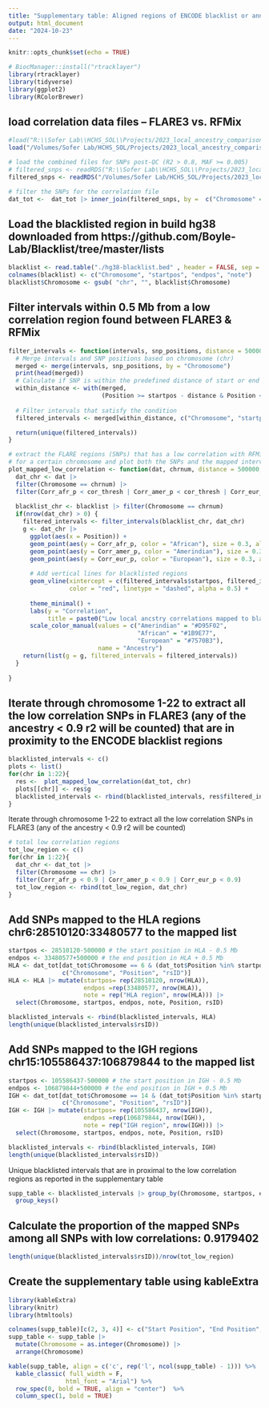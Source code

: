```yaml
---
title: "Supplementary table: Aligned regions of ENCODE blacklist or annotations of gene clusters from UCSC genome browser to the low correlation SNP-LAI pair between FLARE3 and RFMix"
output: html_document
date: "2024-10-23"
---
```


```r
knitr::opts_chunk$set(echo = TRUE)
```

```r
# BiocManager::install("rtracklayer")
library(rtracklayer)
library(tidyverse)
library(ggplot2)
library(RColorBrewer)
```

## load correlation data files -- FLARE3 vs. RFMix
```r
#load("R:\\Sofer Lab\\HCHS_SOL\\Projects/2023_local_ancestry_comparison_sol/Data/FLARE3_RFMix_corr_by_chr/correlation_old_flare3_all_SNPs.Rdata") # a dataframe named dat_tot
load("/Volumes/Sofer Lab/HCHS_SOL/Projects/2023_local_ancestry_comparison_sol/Data/FLARE3_RFMix_corr_by_chr/correlation_old_flare3_all_SNPs.Rdata")

# load the combined files for SNPs post-QC (R2 > 0.8, MAF >= 0.005)
# filtered_snps <- readRDS("R:\\Sofer Lab\\HCHS_SOL\\Projects/2023_local_ancestry_comparison_sol/Data/FLARE3/FLARE3_SNPs_filtered_combined.rds")
filtered_snps <- readRDS("/Volumes/Sofer Lab/HCHS_SOL/Projects/2023_local_ancestry_comparison_sol/Data/FLARE3/FLARE3_SNPs_filtered_combined.rds")

# filter the SNPs for the correlation file
dat_tot <-  dat_tot |> inner_join(filtered_snps, by =  c("Chromosome" = "chr",                                                     "Position" = "snppos"))
```

## Load the blacklisted region in build hg38 downloaded from https://github.com/Boyle-Lab/Blacklist/tree/master/lists
```r
blacklist <- read.table("./hg38-blacklist.bed" , header = FALSE, sep = "\t")
colnames(blacklist) <- c("Chromosome", "startpos", "endpos", "note")
blacklist$Chromosome <- gsub( "chr", "", blacklist$Chromosome)
```

## Filter intervals within 0.5 Mb from a low correlation region found between FLARE3 & RFMix
```r
filter_intervals <- function(intervals, snp_positions, distance = 500000) {
  # Merge intervals and SNP positions based on chromosome (chr)
  merged <- merge(intervals, snp_positions, by = "Chromosome")
  print(head(merged))
  # Calculate if SNP is within the predefined distance of start or end of each interval
  within_distance <- with(merged, 
                          (Position >= startpos - distance & Position <= endpos + distance))
  
  # Filter intervals that satisfy the condition
  filtered_intervals <- merged[within_distance, c("Chromosome", "startpos", "endpos", "note", "Position", "rsID")]

  return(unique(filtered_intervals))
}

# extract the FLARE regions (SNPs) that has a low correlation with RFMix under a certain threshold
# for a certain chromosome and plot both the SNPs and the mapped intervals from the ENCODE blacklist. 
plot_mapped_low_correlation <- function(dat, chrnum, distance = 500000, cor_thresh = 0.9){
  dat_chr <- dat |> 
  filter(Chromosome == chrnum) |>
  filter(Corr_afr_p < cor_thresh | Corr_amer_p < cor_thresh | Corr_eur_p < cor_thresh)
  
  blacklist_chr <- blacklist |> filter(Chromosome == chrnum) 
  if(nrow(dat_chr) > 0) {
    filtered_intervals <- filter_intervals(blacklist_chr, dat_chr)
    g <- dat_chr |>
      ggplot(aes(x = Position)) +
      geom_point(aes(y = Corr_afr_p, color = "African"), size = 0.3, alpha = 0.4) +
      geom_point(aes(y = Corr_amer_p, color = "Amerindian"), size = 0.3, alpha = 0.4) +
      geom_point(aes(y = Corr_eur_p, color = "European"), size = 0.3, alpha = 0.4) +
      
      # Add vertical lines for blacklisted regions
      geom_vline(xintercept = c(filtered_intervals$startpos, filtered_intervals$endpos), 
                 color = "red", linetype = "dashed", alpha = 0.5) +
      
      theme_minimal() +
      labs(y = "Correlation", 
           title = paste0("Low local ancstry correlations mapped to blacklisted regions, chr", chrnum)) +
      scale_color_manual(values = c("Amerindian" = "#D95F02", 
                                    "African" = "#1B9E77",
                                    "European" = "#7570B3"),
                         name = "Ancestry")
    return(list(g = g, filtered_intervals = filtered_intervals))
  }
  
}
```

## Iterate through chromosome 1-22 to extract all the low correlation SNPs in FLARE3 (any of the ancestry < 0.9 r2 will be counted) that are in proximity to the ENCODE blacklist regions
```r
blacklisted_intervals <- c()
plots <- list()
for(chr in 1:22){
  res <-  plot_mapped_low_correlation(dat_tot, chr)
  plots[[chr]] <- res$g 
  blacklisted_intervals <- rbind(blacklisted_intervals, res$filtered_intervals)
}
```

Iterate through chromosome 1-22 to extract all the low correlation SNPs in FLARE3 (any of the ancestry < 0.9 r2 will be counted)
```r
# total low correlation regions
tot_low_region <- c()
for(chr in 1:22){
  dat_chr <- dat_tot |> 
  filter(Chromosome == chr) |>
  filter(Corr_afr_p < 0.9 | Corr_amer_p < 0.9 | Corr_eur_p < 0.9)
  tot_low_region <- rbind(tot_low_region, dat_chr)
}

```

## Add SNPs mapped to the HLA regions chr6:28510120:33480577 to the mapped list 
```r
startpos <- 28510120-500000 # the start position in HLA - 0.5 Mb
endpos <- 33480577+500000 # the end position in HLA + 0.5 Mb
HLA <- dat_tot[dat_tot$Chromosome == 6 & (dat_tot$Position %in% startpos:endpos), 
               c("Chromosome", "Position", "rsID")] 
HLA <- HLA |> mutate(startpos= rep(28510120, nrow(HLA)), 
                     endpos =rep(33480577, nrow(HLA)),
                     note = rep("HLA region", nrow(HLA))) |>
  select(Chromosome, startpos, endpos, note, Position, rsID)

blacklisted_intervals <- rbind(blacklisted_intervals, HLA)
length(unique(blacklisted_intervals$rsID))
```

## Add SNPs mapped to the IGH regions chr15:105586437:106879844 to the mapped list 
```r
startpos <- 105586437-500000 # the start position in IGH - 0.5 Mb
endpos <- 106879844+500000 # the end position in IGH + 0.5 Mb
IGH <- dat_tot[dat_tot$Chromosome == 14 & (dat_tot$Position %in% startpos:endpos), 
               c("Chromosome", "Position", "rsID")] 
IGH <- IGH |> mutate(startpos= rep(105586437, nrow(IGH)), 
                     endpos =rep(106879844, nrow(IGH)),
                     note = rep("IGH region", nrow(IGH))) |>
  select(Chromosome, startpos, endpos, note, Position, rsID)

blacklisted_intervals <- rbind(blacklisted_intervals, IGH)
length(unique(blacklisted_intervals$rsID))
```

Unique blacklisted intervals that are in proximal to the low correlation regions as reported in the supplementary table
```r
supp_table <- blacklisted_intervals |> group_by(Chromosome, startpos, endpos, note) |>
  group_keys()
```

## Calculate the proportion of the mapped SNPs among all SNPs with low correlations: 0.9179402
```r
length(unique(blacklisted_intervals$rsID))/nrow(tot_low_region)
```

## Create the supplementary table using kableExtra
```r
library(kableExtra)
library(knitr)
library(htmltools)

colnames(supp_table)[c(2, 3, 4)] <- c("Start Position", "End Position", "Region Annotation")
supp_table <- supp_table |> 
  mutate(Chromosome = as.integer(Chromosome)) |>
  arrange(Chromosome)

kable(supp_table, align = c('c', rep('l', ncol(supp_table) - 1))) %>%
  kable_classic( full_width = F,
                html_font = "Arial") %>%
  row_spec(0, bold = TRUE, align = "center")  %>%
  column_spec(1, bold = TRUE)
```
